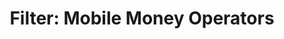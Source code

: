 ---
title: "Filter: Mobile Money Operators "
description: "This endpoint is used to verify a list of all approved CBN financial institutions which includes Mobile Money Operators"
api: "GET /rc/rest/common/institutions/mmo"
authMethod: "none"
---